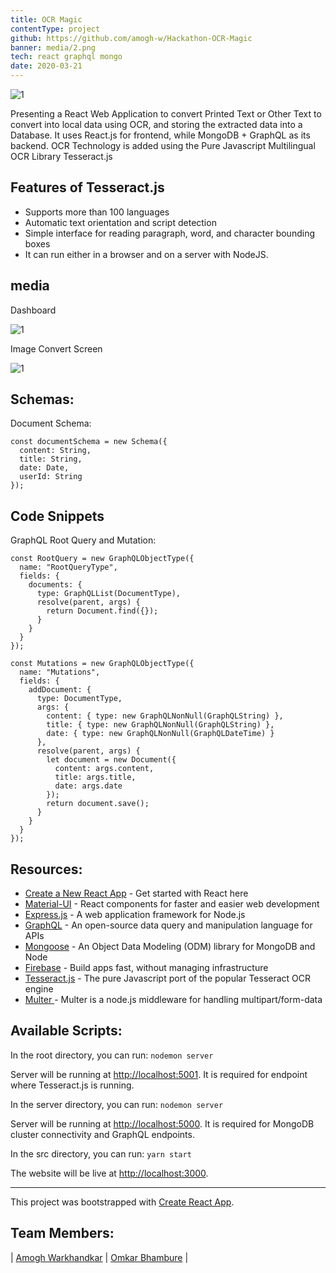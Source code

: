 ```yaml
---
title: OCR Magic
contentType: project
github: https://github.com/amogh-w/Hackathon-OCR-Magic
banner: media/2.png
tech: react graphql mongo
date: 2020-03-21
---
```


![1](media/0.png "SIH")

Presenting a React Web Application to convert Printed Text or Other Text to convert into local data using OCR, and storing the extracted data into a Database. It uses React.js for frontend, while MongoDB + GraphQL as its backend. OCR Technology is added using the Pure Javascript Multilingual OCR Library Tesseract.js

## Features of Tesseract.js

- Supports more than 100 languages
- Automatic text orientation and script detection
- Simple interface for reading paragraph, word, and character bounding boxes
- It can run either in a browser and on a server with NodeJS.

## media

Dashboard

![1](media/1.png "Dashboard")

Image Convert Screen

![1](media/2.png "Image Convert Screen")

## Schemas:

Document Schema:

```
const documentSchema = new Schema({
  content: String,
  title: String,
  date: Date,
  userId: String
});
```

## Code Snippets

GraphQL Root Query and Mutation:

```
const RootQuery = new GraphQLObjectType({
  name: "RootQueryType",
  fields: {
    documents: {
      type: GraphQLList(DocumentType),
      resolve(parent, args) {
        return Document.find({});
      }
    }
  }
});

const Mutations = new GraphQLObjectType({
  name: "Mutations",
  fields: {
    addDocument: {
      type: DocumentType,
      args: {
        content: { type: new GraphQLNonNull(GraphQLString) },
        title: { type: new GraphQLNonNull(GraphQLString) },
        date: { type: new GraphQLNonNull(GraphQLDateTime) }
      },
      resolve(parent, args) {
        let document = new Document({
          content: args.content,
          title: args.title,
          date: args.date
        });
        return document.save();
      }
    }
  }
});
```

## Resources:

- [Create a New React App](https://reactjs.org/docs/create-a-new-react-app.html) - Get started with React here
- [Material-UI](https://material-ui.com/) - React components for faster and easier web development
- [Express.js](https://expressjs.com/) - A web application framework for Node.js
- [GraphQL](https://graphql.org/) - An open-source data query and manipulation language for APIs
- [Mongoose](https://mongoosejs.com/docs/) - An Object Data Modeling (ODM) library for MongoDB and Node
- [Firebase](https://firebase.google.com/) - Build apps fast, without managing infrastructure
- [Tesseract.js](https://tesseract.projectnaptha.com/) - The pure Javascript port of the popular Tesseract OCR engine
- [Multer ](https://tesseract.projectnaptha.com/) - Multer is a node.js middleware for handling multipart/form-data

## Available Scripts:

In the root directory, you can run: `nodemon server`

Server will be running at [http://localhost:5001](http://localhost:5001). It is required for endpoint where Tesseract.js is running.

In the server directory, you can run: `nodemon server`

Server will be running at [http://localhost:5000](http://localhost:5000). It is required for MongoDB cluster connectivity and GraphQL endpoints.

In the src directory, you can run: `yarn start`

The website will be live at [http://localhost:3000](http://localhost:3000).

---

This project was bootstrapped with [Create React App](https://github.com/facebook/create-react-app).

## Team Members:

| [Amogh Warkhandkar](https://github.com/amogh-w) | [Omkar Bhambure](https://github.com/blablabluomie) |
